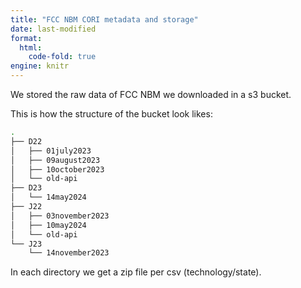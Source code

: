 ```yaml
---
title: "FCC NBM CORI metadata and storage"
date: last-modified
format: 
  html:
    code-fold: true
engine: knitr
---
```


We stored the raw data of FCC NBM we downloaded in a s3 bucket. 

This is how the structure of the bucket look likes:

```bash
.
├── D22
│   ├── 01july2023
│   ├── 09august2023
│   ├── 10october2023
│   └── old-api
├── D23
│   └── 14may2024
├── J22
│   ├── 03november2023
│   ├── 10may2024
│   └── old-api
└── J23
    └── 14november2023
```

In each directory we get a zip file per csv (technology/state). 